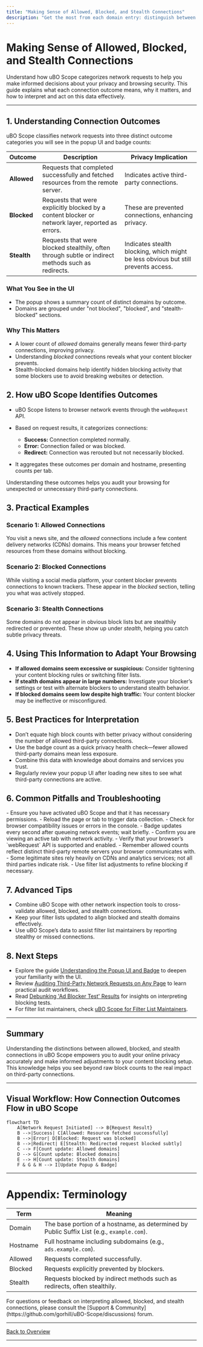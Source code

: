 ```yaml
---
title: "Making Sense of Allowed, Blocked, and Stealth Connections"
description: "Get the most from each domain entry: distinguish between allowed, blocked, and stealth outcomes. Understand the implications for privacy and troubleshooting, and adapt your browsing or filtering accordingly."
---
```


# Making Sense of Allowed, Blocked, and Stealth Connections

Understand how uBO Scope categorizes network requests to help you make informed decisions about your privacy and browsing security. This guide explains what each connection outcome means, why it matters, and how to interpret and act on this data effectively.

---

## 1. Understanding Connection Outcomes

uBO Scope classifies network requests into three distinct outcome categories you will see in the popup UI and badge counts:

| Outcome       | Description                                                                                     | Privacy Implication                          |
|---------------|-------------------------------------------------------------------------------------------------|---------------------------------------------|
| **Allowed**   | Requests that completed successfully and fetched resources from the remote server.             | Indicates active third-party connections.  |
| **Blocked**   | Requests that were explicitly blocked by a content blocker or network layer, reported as errors.| These are prevented connections, enhancing privacy. |
| **Stealth**   | Requests that were blocked stealthily, often through subtle or indirect methods such as redirects.| Indicates stealth blocking, which might be less obvious but still prevents access. |

### What You See in the UI
- The popup shows a summary count of distinct domains by outcome.
- Domains are grouped under "not blocked", "blocked", and "stealth-blocked" sections.

### Why This Matters
- A lower count of *allowed* domains generally means fewer third-party connections, improving privacy.
- Understanding *blocked* connections reveals what your content blocker prevents.
- Stealth-blocked domains help identify hidden blocking activity that some blockers use to avoid breaking websites or detection.


## 2. How uBO Scope Identifies Outcomes

- uBO Scope listens to browser network events through the `webRequest` API.
- Based on request results, it categorizes connections:
  - **Success:** Connection completed normally.
  - **Error:** Connection failed or was blocked.
  - **Redirect:** Connection was rerouted but not necessarily blocked.

- It aggregates these outcomes per domain and hostname, presenting counts per tab.

<Tip>
Understanding these outcomes helps you audit your browsing for unexpected or unnecessary third-party connections.
</Tip>


## 3. Practical Examples

### Scenario 1: Allowed Connections
You visit a news site, and the *allowed* connections include a few content delivery networks (CDNs) domains. This means your browser fetched resources from these domains without blocking.

### Scenario 2: Blocked Connections
While visiting a social media platform, your content blocker prevents connections to known trackers. These appear in the *blocked* section, telling you what was actively stopped.

### Scenario 3: Stealth Connections
Some domains do not appear in obvious block lists but are stealthily redirected or prevented. These show up under *stealth*, helping you catch subtle privacy threats.


## 4. Using This Information to Adapt Your Browsing

- **If allowed domains seem excessive or suspicious:** Consider tightening your content blocking rules or switching filter lists.
- **If stealth domains appear in large numbers:** Investigate your blocker’s settings or test with alternate blockers to understand stealth behavior.
- **If blocked domains seem low despite high traffic:** Your content blocker may be ineffective or misconfigured.


## 5. Best Practices for Interpretation

- Don’t equate high block counts with better privacy without considering the number of allowed third-party connections.
- Use the badge count as a quick privacy health check—fewer allowed third-party domains mean less exposure.
- Combine this data with knowledge about domains and services you trust.
- Regularly review your popup UI after loading new sites to see what third-party connections are active.


## 6. Common Pitfalls and Troubleshooting

<AccordionGroup title="Troubleshooting Connection Outcome Issues">
<Accordion title="Popup Shows No Data or 'NO DATA'">
- Ensure you have activated uBO Scope and that it has necessary permissions.
- Reload the page or tab to trigger data collection.
- Check for browser compatibility issues or errors in the console.
</Accordion>

<Accordion title="Badge Count Does Not Update">
- Badge updates every second after queueing network events; wait briefly.
- Confirm you are viewing an active tab with network activity.
- Verify that your browser’s `webRequest` API is supported and enabled.
</Accordion>

<Accordion title="Unexpected Low or High Allowed Domain Counts">
- Remember allowed counts reflect distinct third-party remote servers your browser communicates with.
- Some legitimate sites rely heavily on CDNs and analytics services; not all third parties indicate risk.
- Use filter list adjustments to refine blocking if necessary.
</Accordion>
</AccordionGroup>


## 7. Advanced Tips

- Combine uBO Scope with other network inspection tools to cross-validate allowed, blocked, and stealth connections.
- Keep your filter lists updated to align blocked and stealth domains effectively.
- Use uBO Scope’s data to assist filter list maintainers by reporting stealthy or missed connections.


## 8. Next Steps

- Explore the guide [Understanding the Popup UI and Badge](/guides/getting-started/understanding-the-popup) to deepen your familiarity with the UI.
- Review [Auditing Third-Party Network Requests on Any Page](/guides/core-workflows/audit-third-party-requests) to learn practical audit workflows.
- Read [Debunking 'Ad Blocker Test' Results](/guides/core-workflows/debunk-ad-blocking-myths) for insights on interpreting blocking tests.
- For filter list maintainers, check [uBO Scope for Filter List Maintainers](/guides/advanced-tips/tools-for-filter-maintainers).


---

## Summary
Understanding the distinctions between allowed, blocked, and stealth connections in uBO Scope empowers you to audit your online privacy accurately and make informed adjustments to your content blocking setup. This knowledge helps you see beyond raw block counts to the real impact on third-party connections.

---

## Visual Workflow: How Connection Outcomes Flow in uBO Scope

```mermaid
flowchart TD
    A[Network Request Initiated] --> B{Request Result}
    B -->|Success| C[Allowed: Resource fetched successfully]
    B -->|Error| D[Blocked: Request was blocked]
    B -->|Redirect| E[Stealth: Redirected request blocked subtly]
    C --> F[Count update: Allowed domains]
    D --> G[Count update: Blocked domains]
    E --> H[Count update: Stealth domains]
    F & G & H --> I[Update Popup & Badge]
```


---

# Appendix: Terminology

| Term         | Meaning                                                                              |
|--------------|--------------------------------------------------------------------------------------|
| Domain       | The base portion of a hostname, as determined by Public Suffix List (e.g., `example.com`).|
| Hostname     | Full hostname including subdomains (e.g., `ads.example.com`).                        |
| Allowed     | Requests completed successfully.                                                     |
| Blocked     | Requests explicitly prevented by blockers.                                         |
| Stealth     | Requests blocked by indirect methods such as redirects, often stealthily.           |


<Check>
For questions or feedback on interpreting allowed, blocked, and stealth connections, please consult the [Support & Community](https://github.com/gorhill/uBO-Scope/discussions) forum.
</Check>


---

[Back to Overview](../../overview/introduction-core-concepts/what-is-ubo-scope)

---